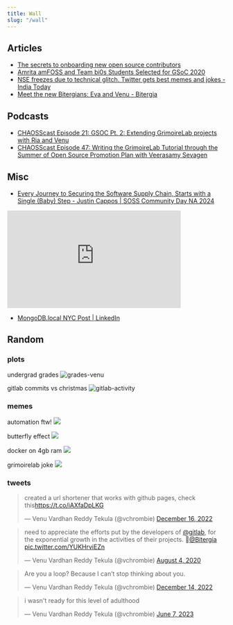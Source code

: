 ```yaml
---
title: Wall
slug: "/wall"
---
```


## Articles

- [The secrets to onboarding new open source contributors](https://github.com/readme/featured/contributor-onboarding)
- [Amrita amFOSS and Team bi0s Students Selected for GSoC 2020](https://www.amrita.edu/news/amrita-amfoss-and-team-bi0s-students-selected-gsoc-2020/)
- [NSE freezes due to technical glitch. Twitter gets best memes and jokes - India Today](https://www.indiatoday.in/trending-news/story/nse-freezes-due-to-technical-glitch-twitter-gets-best-memes-and-jokes-1772476-2021-02-24)
- [Meet the new Bitergians: Eva and Venu - Bitergia](https://bitergia.com/blog/bitergia/meet-the-new-bitergians-eva-and-venu/)

## Podcasts

- [CHAOSScast Episode 21: GSOC Pt. 2: Extending GrimoireLab projects with Ria and Venu](https://podcast.chaoss.community/21)
- [CHAOSScast Episode 47: Writing the GrimoireLab Tutorial through the Summer of Open Source Promotion Plan with Veerasamy Sevagen](https://podcast.chaoss.community/47)

## Misc

- [Every Journey to Securing the Software Supply Chain, Starts with a Single (Baby) Step - Justin Cappos | SOSS Community Day NA 2024](https://youtu.be/qwyjzGICiog?t=230)

<iframe width="400" height="225" src="https://www.youtube.com/embed/qwyjzGICiog?start=230" title="YouTube video player" frameborder="0" allow="accelerometer; autoplay; clipboard-write; encrypted-media; gyroscope; picture-in-picture; web-share" referrerpolicy="strict-origin-when-cross-origin" allowfullscreen></iframe>

- [MongoDB.local NYC Post | LinkedIn](https://www.linkedin.com/posts/nataliechwalk_students-nyc-mongodblocal-activity-7187198859083722752-JVlT/)

## Random

### plots

undergrad grades
![grades-venu](./grades-venu.png)

gitlab commits vs christmas
![gitlab-activity](./gitlab-activity.png)

### memes

automation ftw!
![](./memes/automation.jpeg)

butterfly effect
![](./memes/covid.jpeg)

docker on 4gb ram
![](./memes/docker.jpeg)

grimoirelab joke
![](./memes/spiderman.jpeg)

### tweets

<blockquote class="twitter-tweet"><p lang="en" dir="ltr">created a url shortener that works with github pages, check this<a href="https://t.co/iAXfaDpLKG">https://t.co/iAXfaDpLKG</a></p>&mdash; Venu Vardhan Reddy Tekula (@vchrombie) <a href="https://twitter.com/vchrombie/status/1603595098905796611?ref_src=twsrc%5Etfw">December 16, 2022</a></blockquote>

<blockquote class="twitter-tweet"><p lang="en" dir="ltr">need to appreciate the efforts put by the developers of <a href="https://twitter.com/gitlab?ref_src=twsrc%5Etfw">@gitlab</a>, for the exponential growth in the activities of their projects. 👏<a href="https://twitter.com/Bitergia?ref_src=twsrc%5Etfw">@Bitergia</a> <a href="https://t.co/YUKHrviEZn">pic.twitter.com/YUKHrviEZn</a></p>&mdash; Venu Vardhan Reddy Tekula (@vchrombie) <a href="https://twitter.com/vchrombie/status/1290775534922690560?ref_src=twsrc%5Etfw">August 4, 2020</a></blockquote>

<blockquote class="twitter-tweet"><p lang="en" dir="ltr">Are you a loop? Because I can’t stop thinking about you.</p>&mdash; Venu Vardhan Reddy Tekula (@vchrombie) <a href="https://twitter.com/vchrombie/status/1603027088264794114?ref_src=twsrc%5Etfw">December 14, 2022</a></blockquote>

<blockquote class="twitter-tweet"><p lang="en" dir="ltr">i wasn&#39;t ready for this level of adulthood</p>&mdash; Venu Vardhan Reddy Tekula (@vchrombie) <a href="https://twitter.com/vchrombie/status/1666559792955924480?ref_src=twsrc%5Etfw">June 7, 2023</a></blockquote>
